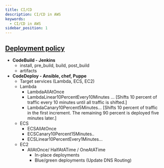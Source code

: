 ```yaml
---
title: CI/CD
description: CI/CD in AWS
keywords:
  - CI/CD in AWS
sidebar_position: 1
---
```


## [Deployment policy](https://docs.aws.amazon.com/codedeploy/latest/userguide/deployment-configurations.html)
- **CodeBuild - Jenkins**
  - install, pre_build, build, post_build
  - artifacts
- **CodeDeploy - Ansible, chef, Puppe**
  - Target services (Lambda, ECS, EC2)
  - Lambda
    - LambdaAllAtOnce
    - LambdaLinear10PercentEvery10Minutes ... [Shifts 10 percent of traffic every 10 minutes until all traffic is shifted.]
    - LambdaCanary10Percent5Minutes... [Shifts 10 percent of traffic in the first increment. The remaining 90 percent is deployed five minutes later.]
  - ECS
    - ECSAllAtOnce
    - ECSCanary10Percent15Minutes..
    - ECSLinear10PercentEvery1Minutes...
  - EC2
    - AllAtOnce/ HalfAtATime / OneAtATime
      - In-place deployments
      - Blue/green deployments (Update DNS Routing)